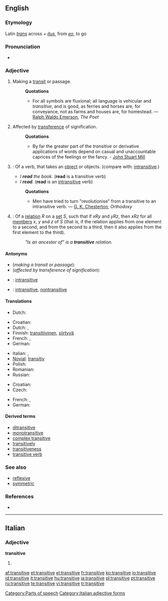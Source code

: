 ==English==

===Etymology===
Latin ''[[trans]]'' across + ''[[itus]]'', from ''[[eo]]'', to go

===Pronunciation===
* {{audio|en-us-transitive.ogg|Audio (US)}}

===Adjective===
{{en-adj|-}}

# Making a [[transit]] or passage.
#: '''Quotations'''
#:* For all symbols are fluxional; all language is vehicular and ''transitive'', and is good, as ferries and horses are, for conveyance, not as farms and houses are, for homestead. — [[w:Ralph Waldo Emerson|Ralph Waldo Emerson]], ''The Poet''
# Affected by [[transference]] of signification.
#: '''Quotations'''
#:* By far the greater part of the ''transitive'' or derivative applications of words depend on casual and unaccountable caprices of the feelings or the fancy. - [[w:John Stuart Mill|John Stuart Mill]]
# {{grammar}}: Of a verb, that takes an [[object]] or objects. (compare with: [[intransitive]].)
#* ''I '''read''' the book.'' ('''read''' is a transitive verb)
#* ''I '''read'''.'' ('''read''' is an [[intransitive]] verb)
#: '''Quotations'''
#:* Men have tried to turn "revolutionise" from a transitive to an intransitive verb. — [[w:G. K. Chesterton|G. K. Chesterton]], ''Orthodoxy''
# {{settheory}}: Of a [[relation]] ''R'' on a [[set]] ''S'', such that if ''xRy'' and ''yRz'', then ''xRz'' for all [[member]]s ''x'', ''y'' and ''z'' of ''S'' (that is, if the relation applies from one element to a second, and from the second to a third, then it also applies from the first element to the third).
#: ''"Is an ancestor of" is a '''transitive''' relation.''

====Antonyms====
* (''making a transit or passage''):
* (''affected by transference of signification''):
* {{grammar}}: [[intransitive]]
* {{settheory}}: [[intransitive]], [[nontransitive]]<!--meanings might well be slightly different-->

====Translations====
{{trans-top|making a transit or passage}}
{{trans-mid}}
{{trans-bottom}}

{{trans-top|affected by transference of signification}}
* Dutch: {{t-|nl|overdrachtelijk}}
{{trans-mid}}
{{trans-bottom}}

{{trans-top|in grammar: of a verb, that takes an object or objects}}
* Croatian: {{t-|hr|prijelazan|alt=prijélazan}}
* Dutch: {{t-|nl|overgankelijk}}, {{t-|nl|transitief}}
* Finnish: [[transitiivinen]], [[siirtyvä]]
* French: {{t+|fr|transitif|m}}, {{t+|fr|transitive|f}}
* German: {{t+|de|transitiv}}
{{trans-mid}}
* Italian: {{t+|it|transitivo|m}}, {{t+|it|transitiva|f}}
* [[Novial]]: [[transitiv]]
* Polish: {{t-|pl|przechodni}}
* Romanian: {{t-|ro|transitiv}}
* Russian: {{t+|ru|переходный|tr=pereχódnyj|sc=Cyrl}}
{{trans-bottom}}

{{trans-top|in set theory}}
* Croatian: {{t|hr|tranzitivan|alt=trȁnzitīvan}}
* Czech: {{t-|cs|tranzitivní|m}}
{{trans-mid}}
* French: {{t+|fr|transitif|m}}, {{t+|fr|transitive|f}}
* German: {{t+|de|transitiv}}
{{trans-bottom}}

====Derived terms====
* [[ditransitive]]
* [[monotransitive]]
* [[complex transitive]]
* [[transitively]]
* [[transitiveness]]
* [[transitive verb]]

===See also===
* [[reflexive]]<!--mathematics sense-->
* [[symmetric]]<!--mathematics sense-->

===References===
* {{R:1913}}

[[Category:Parts of speech]]

----

==Italian==

===Adjective===
'''transitive''' {{p}}

# {{feminine of|transitivo#Adjective|transitivo}}

[[Category:Italian adjective forms]]

[[af:transitive]]
[[et:transitive]]
[[el:transitive]]
[[fr:transitive]]
[[ko:transitive]]
[[io:transitive]]
[[id:transitive]]
[[it:transitive]]
[[hu:transitive]]
[[ja:transitive]]
[[pl:transitive]]
[[pt:transitive]]
[[ru:transitive]]
[[te:transitive]]
[[vi:transitive]]
[[tr:transitive]]